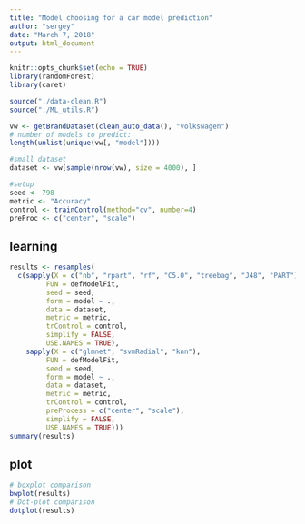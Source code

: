 ```yaml
---
title: "Model choosing for a car model prediction"
author: "sergey"
date: "March 7, 2018"
output: html_document
---
```


```r
knitr::opts_chunk$set(echo = TRUE)
library(randomForest)
library(caret)
```

```r
source("./data-clean.R")
source("./ML_utils.R")

vw <- getBrandDataset(clean_auto_data(), "volkswagen")
# number of models to predict:
length(unlist(unique(vw[, "model"])))
```
``` r
#small dataset
dataset <- vw[sample(nrow(vw), size = 4000), ]

#setup
seed <- 798
metric <- "Accuracy"
control <- trainControl(method="cv", number=4)
preProc <- c("center", "scale")
```


## learning 
``` r
results <- resamples(
  c(sapply(X = c("nb", "rpart", "rf", "C5.0", "treebag", "J48", "PART"), #gbm?
         FUN = defModelFit,
         seed = seed,
         form = model ~ .,
         data = dataset,
         metric = metric,
         trControl = control,
         simplify = FALSE,
         USE.NAMES = TRUE),
    sapply(X = c("glmnet", "svmRadial", "knn"),
         FUN = defModelFit,
         seed = seed,
         form = model ~ .,
         data = dataset,
         metric = metric,
         trControl = control,
         preProcess = c("center", "scale"),
         simplify = FALSE,
         USE.NAMES = TRUE)))
summary(results)
```

## plot
``` r
# boxplot comparison
bwplot(results)
# Dot-plot comparison
dotplot(results)
```
